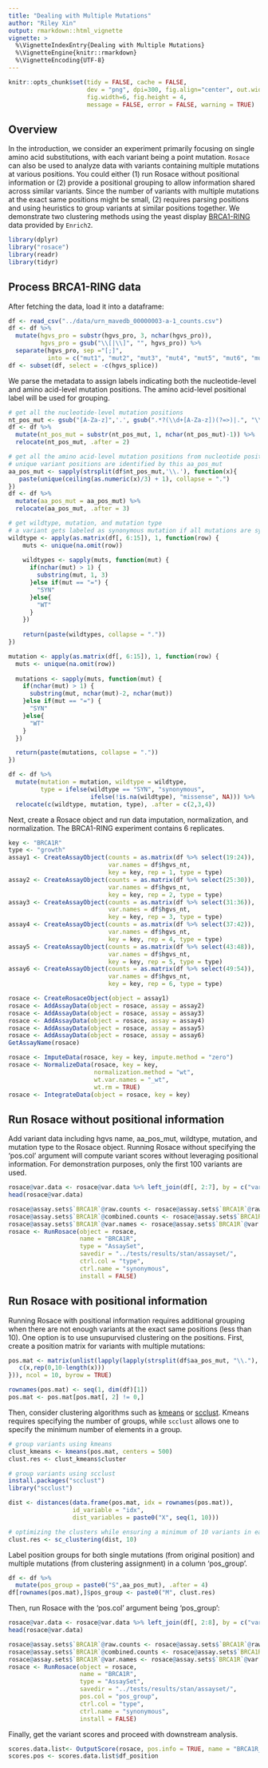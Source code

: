 ```yaml
---
title: "Dealing with Multiple Mutations"
author: "Riley Xin"
output: rmarkdown::html_vignette
vignette: >
  %\VignetteIndexEntry{Dealing with Multiple Mutations}
  %\VignetteEngine{knitr::rmarkdown}
  %\VignetteEncoding{UTF-8}
---
```


```r
knitr::opts_chunk$set(tidy = FALSE, cache = FALSE, 
                      dev = "png", dpi=300, fig.align="center", out.width = "100%",
                      fig.width=6, fig.height = 4,
                      message = FALSE, error = FALSE, warning = TRUE)
```	


## Overview

In the introduction, we consider an experiment primarily focusing on single amino acid substitutions, with each variant being a point mutation. `Rosace` can also be used to analyze data with variants containing multiple mutations at various positions. You could either (1) run Rosace without positional information or (2) provide a positional grouping to allow information shared across similar variants. Since the number of variants with multiple mutations at the exact same positions might be small, (2) requires parsing positions and using heuristics to group variants at similar positions together. We demonstrate two clustering methods using the yeast display [BRCA1-RING](https://mavedb.org/#/score-sets/urn:mavedb:00000003-a-1/) data provided by `Enrich2`.
```r
library(dplyr)
library("rosace")
library(readr)
library(tidyr)
```


## Process BRCA1-RING data

After fetching the data, load it into a dataframe:
```r
df <- read_csv("../data/urn_mavedb_00000003-a-1_counts.csv")
df <- df %>% 
  mutate(hgvs_pro = substr(hgvs_pro, 3, nchar(hgvs_pro)),
         hgvs_pro = gsub("\\[|\\]", "", hgvs_pro)) %>%
  separate(hgvs_pro, sep ="[;]", 
           into = c("mut1", "mut2", "mut3", "mut4", "mut5", "mut6", "mut7", "mut8", "mut9", "mut10"))
df <- subset(df, select = -c(hgvs_splice))
```


We parse the metadata to assign labels indicating both the nucleotide-level and amino acid-level mutation positions. The amino acid-level positional label will be used for grouping.
```r
# get all the nucleotide-level mutation positions
nt_pos_mut <- gsub("[A-Za-z]",'.', gsub(".*?(\\d+[A-Za-z])(?=>)|.", "\\1", df$hgvs_nt, perl = TRUE))
df <- df %>%
  mutate(nt_pos_mut = substr(nt_pos_mut, 1, nchar(nt_pos_mut)-1)) %>%
  relocate(nt_pos_mut, .after = 2)

# get all the amino acid-level mutation positions from nucleotide positions
# unique variant positions are identified by this aa_pos_mut
aa_pos_mut <- sapply(strsplit(df$nt_pos_mut,'\\.'), function(x){
   paste(unique(ceiling(as.numeric(x)/3) + 1), collapse = ".")
})
df <- df %>%
  mutate(aa_pos_mut = aa_pos_mut) %>%
  relocate(aa_pos_mut, .after = 3)

# get wildtype, mutation, and mutation type
# a variant gets labeled as synonymous mutation if all mutations are synonymous
wildtype <- apply(as.matrix(df[, 6:15]), 1, function(row) {
    muts <- unique(na.omit(row))
    
    wildtypes <- sapply(muts, function(mut) {
      if(nchar(mut) > 1) {
        substring(mut, 1, 3)
      }else if(mut == "=") {
        "SYN"
      }else{
        "WT"
      }
    })
    
    return(paste(wildtypes, collapse = "."))
})

mutation <- apply(as.matrix(df[, 6:15]), 1, function(row) {
  muts <- unique(na.omit(row))
  
  mutations <- sapply(muts, function(mut) {
    if(nchar(mut) > 1) {
      substring(mut, nchar(mut)-2, nchar(mut))
    }else if(mut == "=") {
      "SYN"
    }else{
      "WT"
    }
  })

  return(paste(mutations, collapse = "."))
})

df <- df %>% 
  mutate(mutation = mutation, wildtype = wildtype,
         type = ifelse(wildtype == "SYN", "synonymous", 
                       ifelse(!is.na(wildtype), "missense", NA))) %>%
  relocate(c(wildtype, mutation, type), .after = c(2,3,4))
```


Next, create a Rosace object and run data imputation, normalization, and normalization. The BRCA1-RING experiment contains 6 replicates. 
```r
key <- "BRCA1R"
type <- "growth"
assay1 <- CreateAssayObject(counts = as.matrix(df %>% select(19:24)),
                            var.names = df$hgvs_nt,
                            key = key, rep = 1, type = type)
assay2 <- CreateAssayObject(counts = as.matrix(df %>% select(25:30)),
                            var.names = df$hgvs_nt,
                            key = key, rep = 2, type = type)
assay3 <- CreateAssayObject(counts = as.matrix(df %>% select(31:36)),
                            var.names = df$hgvs_nt,
                            key = key, rep = 3, type = type)
assay4 <- CreateAssayObject(counts = as.matrix(df %>% select(37:42)),
                            var.names = df$hgvs_nt,
                            key = key, rep = 4, type = type)
assay5 <- CreateAssayObject(counts = as.matrix(df %>% select(43:48)),
                            var.names = df$hgvs_nt,
                            key = key, rep = 5, type = type)
assay6 <- CreateAssayObject(counts = as.matrix(df %>% select(49:54)),
                            var.names = df$hgvs_nt,
                            key = key, rep = 6, type = type)

rosace <- CreateRosaceObject(object = assay1)
rosace <- AddAssayData(object = rosace, assay = assay2)
rosace <- AddAssayData(object = rosace, assay = assay3)
rosace <- AddAssayData(object = rosace, assay = assay4)
rosace <- AddAssayData(object = rosace, assay = assay5)
rosace <- AddAssayData(object = rosace, assay = assay6)
GetAssayName(rosace)

rosace <- ImputeData(rosace, key = key, impute.method = "zero")
rosace <- NormalizeData(rosace, key = key,
                        normalization.method = "wt",
                        wt.var.names = "_wt",
                        wt.rm = TRUE)
rosace <- IntegrateData(object = rosace, key = key)
```


## Run Rosace without positional information

Add variant data including hgvs name, aa_pos_mut, wildtype, mutation, and mutation type to the Rosace object. Running Rosace without specifying the 'pos.col' argument will compute variant scores without leveraging positional information. For demonstration purposes, only the first 100 variants are used.
```r
rosace@var.data <- rosace@var.data %>% left_join(df[, 2:7], by = c("variants" = "hgvs_nt"))
head(rosace@var.data)
```


```r
rosace@assay.sets$`BRCA1R`@raw.counts <- rosace@assay.sets$`BRCA1R`@raw.counts[1:100, ]
rosace@assay.sets$`BRCA1R`@combined.counts <- rosace@assay.sets$`BRCA1R`@combined.counts[1:100, ]
rosace@assay.sets$`BRCA1R`@var.names <- rosace@assay.sets$`BRCA1R`@var.names[1:100]
rosace <- RunRosace(object = rosace,
                    name = "BRCA1R",
                    type = "AssaySet",
                    savedir = "../tests/results/stan/assayset/",
                    ctrl.col = "type",
                    ctrl.name = "synonymous",
                    install = FALSE)
```


## Run Rosace with positional information

Running Rosace with positional information requires additional grouping when there are not enough variants at the exact same positions (less than 10). One option is to use unsupurvised clustering on the positions. First, create a position matrix for variants with multiple mutations:
```r
pos.mat <- matrix(unlist(lapply(lapply(strsplit(df$aa_pos_mut, "\\."), as.numeric), function(x){
   c(x,rep(0,10-length(x)))
})), ncol = 10, byrow = TRUE)

rownames(pos.mat) <- seq(1, dim(df)[1])
pos.mat <- pos.mat[pos.mat[, 2] != 0,]
```


Then, consider clustering algorithms such as [kmeans](https://www.rdocumentation.org/packages/stats/versions/3.6.2/topics/kmeans) or [scclust](https://cran.r-project.org/web/packages/scclust/readme/README.html). Kmeans requires specifying the number of groups, while `scclust` allows one to specify the minimum number of elements in a group.
```r
# group variants using kmeans
clust_kmeans <- kmeans(pos.mat, centers = 500)
clust.res <- clust_kmeans$cluster
```


```r
# group variants using scclust
install.packages("scclust")
library("scclust")

dist <- distances(data.frame(pos.mat, idx = rownames(pos.mat)),
                  id_variable = "idx",
                  dist_variables = paste0("X", seq(1, 10)))

# optimizing the clusters while ensuring a minimum of 10 variants in each cluster 
clust.res <- sc_clustering(dist, 10)
```


Label position groups for both single mutations (from original position) and multiple mutations (from clustering assignment) in a column 'pos_group'. 
```r
df <- df %>% 
  mutate(pos_group = paste0("S",aa_pos_mut), .after = 4)
df[rownames(pos.mat),]$pos_group <- paste0("M", clust.res)
```


Then, run Rosace with the 'pos.col' argument being 'pos_group':
```r
rosace@var.data <- rosace@var.data %>% left_join(df[, 2:8], by = c("variants" = "hgvs_nt"))
head(rosace@var.data)
```


```r
rosace@assay.sets$`BRCA1R`@raw.counts <- rosace@assay.sets$`BRCA1R`@raw.counts[1:100, ]
rosace@assay.sets$`BRCA1R`@combined.counts <- rosace@assay.sets$`BRCA1R`@combined.counts[1:100, ]
rosace@assay.sets$`BRCA1R`@var.names <- rosace@assay.sets$`BRCA1R`@var.names[1:100]
rosace <- RunRosace(object = rosace,
                    name = "BRCA1R",
                    type = "AssaySet",
                    savedir = "../tests/results/stan/assayset/",
                    pos.col = "pos_group",
                    ctrl.col = "type",
                    ctrl.name = "synonymous",
                    install = FALSE)
```


Finally, get the variant scores and proceed with downstream analysis.
```r
scores.data.list<- OutputScore(rosace, pos.info = TRUE, name = "BRCA1R_ROSACE1", sig.test = 0.05)
scores.pos <- scores.data.list$df_position
```

